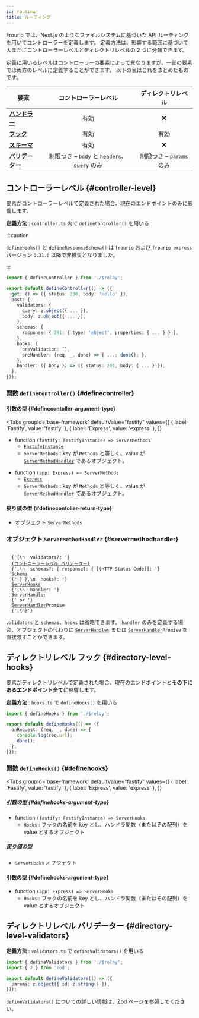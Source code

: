 ```yaml
---
id: routing
title: ルーティング
---
```



Frourio では、Next.js のようなファイルシステムに基づいた API ルーティングを用いてコントローラーを定義します。
定義方法は、影響する範囲に基づいて大まかにコントローラーレベルとディレクトリレベルの 2 つに分類できます。

定義に用いるレベルはコントローラーの要素によって異なりますが、一部の要素では両方のレベルに定義することができます。
以下の表はこれをまとめたものです。

| 要素                                               |                                     コントローラーレベル                                     |                            ディレクトリレベル                            |
| -------------------------------------------------- | :------------------------------------------------------------------------------------------: | :----------------------------------------------------------------------: |
| [**ハンドラー**](/docs/reference/handler)          |                        <span class="badge badge--success">有効</span>                        |                                   :x:                                    |
| [**フック**](/docs/reference/hooks)                |                        <span class="badge badge--success">有効</span>                        |              <span class="badge badge--success">有効</span>              |
| [**スキーマ**](/docs/reference/responseSchema)     |                        <span class="badge badge--success">有効</span>                        |                                   :x:                                    |
| [**バリデーター**](/docs/reference/validation/zod) | <span class="badge badge--warning">制限つき</span> &ndash; `body` と `headers`、`query` のみ | <span class="badge badge--warning">制限つき</span> &ndash; `params` のみ |

## コントローラーレベル {#controller-level}

要素がコントローラーレベルで定義された場合、現在のエンドポイントのみに影響します。

**定義方法** : `controller.ts` 内で `defineController()` を用いる

:::caution

`defineHooks()` と `defineResponseSchema()` は `frourio` および `frourio-express` バージョン `0.31.0` 以降で非推奨となりました。

:::

```ts title='controller.ts'
import { defineController } from './$relay';

export default defineController(() => ({
  get: () => ({ status: 200, body: 'Hello' }),
  post: {
    validators: {
      query: z.object({ ... }),
      body: z.object({ ... }),
    },
    schemas: {
      response: { 201: { type: 'object', properties: { ... } } },
    },
    hooks: {
      preValidation: [],
      preHandler: (req, _, done) => { ...; done(); },
    },
    handler: ({ body }) => ({ status: 201, body: { ... } }),
  },
}));
```

### 関数 `defineController()` {#definecontroller}

#### 引数の型 {#definecontoller-argument-type}

<Tabs
  groupId='base-framework'
  defaultValue="fastify"
  values={[
    { label: 'Fastify', value: 'fastify' },
    { label: 'Express', value: 'express' },
  ]}
>
<TabItem value="fastify">

- function `(fastify: FastifyInstance) => ServerMethods`
  - [`FastifyInstance`](https://www.fastify.io/docs/latest/Reference/TypeScript/#fastifyfastifyinstancerawserver-rawrequest-requestgeneric-logger)
  - `ServerMethods` : key が `Methods` と等しく、value が [`ServerMethodHandler`](#servermethodhandler) であるオブジェクト。

</TabItem>
<TabItem value="express">

- function `(app: Express) => ServerMethods`
  - [`Express`](https://expressjs.com/en/4x/api.html)
  - `ServerMethods` : key が `Methods` と等しく、value が [`ServerMethodHandler`](#servermethodhandler) であるオブジェクト。

</TabItem>
</Tabs>

#### 戻り値の型 {#definecontoller-return-type}

- オブジェクト `ServerMethods`

### オブジェクト `ServerMethodHandler` {#servermethodhandler}

<code>
  {'{\n  validators?: '}
  <a href="/docs/reference/validation/zod#controller-level">(コントローラーレベル バリデーター)</a>
  {',\n  schemas?: { response?: { [(HTTP Status Code)]: '}
  <a href="https://github.com/fastify/fast-json-stringify/blob/main/types/index.d.ts">Schema</a>
  {' } },\n  hooks?: '}
  <a href="/docs/reference/hooks#serverhooks">ServerHooks</a>
  {',\n  handler: '}
  <a href="/docs/reference/handler#serverhandler">ServerHandler</a>
  {' or '}
  <a href="/docs/reference/handler#serverhandler">ServerHandler</a>Promise
  {',\n}'}
</code>

`validators` と `schemas`、`hooks` は省略できます。
`handler` のみを定義する場合、オブジェクトの代わりに [`ServerHandler`](/docs/reference/handler#serverhandler) または <code><a href="/docs/reference/handler#serverhandler">ServerHandler</a>Promise</code> を直接渡すことができます。

## ディレクトリレベル フック {#directory-level-hooks}

要素がディレクトリレベルで定義された場合、現在のエンドポイントと**その下にあるエンドポイント全て**に影響します。

**定義方法** : `hooks.ts` で `defineHooks()` を用いる

```ts title='hooks.ts'
import { defineHooks } from './$relay';

export default defineHooks(() => ({
  onRequest: (req, _, done) => {
    console.log(req.url);
    done();
  },
}));
```

### 関数 `defineHooks()` {#definehooks}

<Tabs
  groupId='base-framework'
  defaultValue="fastify"
  values={[
    { label: 'Fastify', value: 'fastify' },
    { label: 'Express', value: 'express' },
  ]}
>
<TabItem value="fastify">

##### 引数の型 {#definehooks-argument-type}

- function `(fastify: FastifyInstance) => ServerHooks`
  - `Hooks` : フックの名前を key とし、ハンドラ関数（またはその配列）を value とするオブジェクト

##### 戻り値の型

- `ServerHooks` オブジェクト

</TabItem>
<TabItem value="express">

#### 引数の型 {#definehooks-argument-type}

- function `(app: Express) => ServerHooks`
  - `Hooks` : フックの名前を key とし、ハンドラ関数（またはその配列）を value とするオブジェクト

</TabItem>
</Tabs>

## ディレクトリレベル バリデーター {#directory-level-validators}

**定義方法** : `validators.ts` で `defineValidators()` を用いる

```ts title='validators.ts'
import { defineValidators } from './$relay';
import { z } from 'zod';

export default defineValidators(() => ({
  params: z.object({ id: z.string() }),
}));
```

`defineValidators()` についての詳しい情報は、[Zod ページ](/docs/reference/validation/zod#definevalidators)を参照してください。

